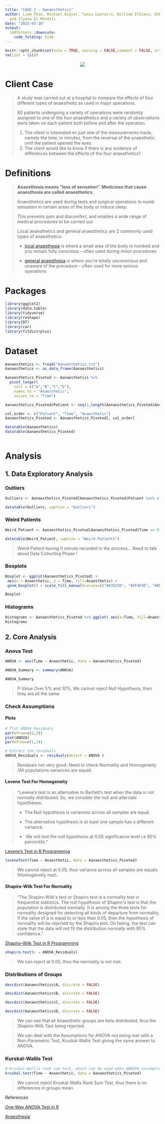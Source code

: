 ```yaml
---
title: "CASE 2 - Aanaesthetics"
author: Liam Phan, Michael Bigler, Tania Loureiro, William Elkiess, Dakota Cuellar
  and Ilyana El Mendili
date: "2023-03-10"
output: 
  rmdformats::downcute:
    code_folding: hide
---
```


```r

knitr::opts_chunk$set(echo = TRUE, warning = FALSE,comment = FALSE, error = FALSE,options(scipen=999))
rm(list = ls())

```

<center>![](Alpine.png)</center>

# Client Case

> A study was carried out at a hospital to compare the effects of four different types of anaesthetic as used in major operations.
>
> 80 patients undergoing a variety of operations were randomly assigned to one of the four anaesthetics and a variety of observations were taken on each patient both before and after the operation.
>
> 1.  The client is interested on just one of the measurements made, namely the time, in minutes, from the reversal of the anaesthetic until the patient opened the eyes.
> 2.  The client would like to know if there is any evidence of differences between the effects of the four anaesthetics?

# Definitions

> **Anaesthesia means "loss of sensation". Medicines that cause anaesthesia are called anaesthetics.**
>
> Anaesthetics are used during tests and surgical operations to numb sensation in certain areas of the body or induce sleep.
>
> This prevents pain and discomfort, and enables a wide range of medical procedures to be carried out.
>
> Local anaesthetics and general anaesthetics are 2 commonly used types of anaesthetics:
>
> -   [local anaesthesia](https://www.nhs.uk/conditions/local-anaesthesia/) is where a small area of the body is numbed and you remain fully conscious -- often used during minor procedures
>
> -   [general anaesthesia](https://www.nhs.uk/conditions/general-anaesthesia/) is where you're totally unconscious and unaware of the procedure -- often used for more serious operations

# Packages

```r

library(ggplot2)
library(data.table)
library(tidyverse)
library(reshape)
library(DT)
library(car)
library(fitdistrplus)

```

# Dataset

```r

Aanaesthetics <- fread("Aanaesthetics.txt")
Aanaesthetics <- as_data_frame(Aanaesthetics)

Aanaesthetics_Pivoted <- Aanaesthetics %>% 
  pivot_longer(
    cols = c("A","B","C","D"), 
    names_to = "Anaesthetic", 
    values_to = "Time")

Aanaesthetics_Pivoted$Patient <- seq(1,length(Aanaesthetics_Pivoted$Anaesthetic))

col_order <- c("Patient", "Time", "Anaesthetic")
Aanaesthetics_Pivoted <- Aanaesthetics_Pivoted[, col_order]

datatable(Aanaesthetics)
datatable(Aanaesthetics_Pivoted)
                              
```

# Analysis

## 1. Data Exploratory Analysis

### Outliers

```r

Outliers <- Aanaesthetics_Pivoted[Aanaesthetics_Pivoted$Patient %in% c(41,30,31),]

datatable(Outliers, caption = "Outliers")

```

### Weird Patients

```r

Weird_Patient <- Aanaesthetics_Pivoted[Aanaesthetics_Pivoted$Time == 0,]

datatable(Weird_Patient, caption = "Weird Patients")

```

> Weird Patient having 0 minute recorded in the process... Need to talk about Data Collecting Phase !

### Boxplots

```r

Boxplot <- ggplot(Aanaesthetics_Pivoted) +
 aes(x = Anaesthetic, y = Time, fill=Anaesthetic) +
 geom_boxplot() + scale_fill_manual(values=c("#435250", "#2F4F4E", "#0D8387", "#CBE4DE")) + labs(title = "Boxplots", subtitle = "Aanesthetics", caption = "©2023 Alpine Insights", y="Minutes") +  theme_minimal() + theme(plot.title = element_text(face = "bold")) + theme(legend.position = "none") + theme(axis.text.x=element_text(size=15,face = "bold")) + theme(axis.title = element_text(size =12))

Boxplot

```

### Histograms

```r

Histograms <- Aanaesthetics_Pivoted %>% ggplot( aes(x=Time, fill=Anaesthetic)) + geom_histogram( color="#e9ecef", alpha=1, position = 'identity', binwidth = 1) + scale_fill_manual(values=c("#2B3433", "#2F4F4E", "#0D8387", "#CBE4DE")) + theme_minimal() + labs(fill="") + facet_wrap(~Anaesthetic) + theme(plot.title = element_text(face = "bold")) + labs(title = "Histograms", subtitle = "Aanesthetics", caption = "©2023 Alpine Insights", y="Count") + theme(legend.position = "none") + theme(axis.title = element_text(size =12)) + theme(strip.text.x = element_text(size = 12,face = "bold"))         
Histograms

```

## 2. Core Analysis

### Anova Test

```r

ANOVA <- aov(Time ~ Anaesthetic, data = Aanaesthetics_Pivoted)

ANOVA_Summary <- summary(ANOVA)

ANOVA_Summary

```

> P-Value Over 5% and 10%, We cannot reject Null Hypothesis, then they are all the same

### Check Assumptions

#### Plots

```r

# Plot ANOVA Residuals
par(mfrow=c(2,2))
plot(ANOVA)
par(mfrow=c(1,1))

# Extract the residuals
ANOVA_Residuals <- residuals(object = ANOVA )

```

> Residuals not very good. Need to check Normality and Homogeneity (All populations variances are equal).

#### Levene Test For Homogeneity

> "Levene's test is an alternative to Bartlett's test when the data is not normally distributed. So, we consider the null and alternate hypotheses.
>
> -   The Null hypothesis is variances across all samples are equal. 
>
> -   The alternative hypothesis is at least one sample has a different variance.
>
> -    We will test the null hypothesis at 0.05 significance level i.e 95% percentile."

[Levene’s Test in R Programming](https://www.geeksforgeeks.org/levenes-test-in-r-programming/)

```r

leveneTest(Time ~ Anaesthetic, data = Aanaesthetics_Pivoted)

```

> We cannot reject at 0.05, thus variance across all samples are equals (Homogeneity met).

#### Shapiro-Wilk Test For Normality

> "The Shapiro-Wilk\'s test or Shapiro test is a normality test in frequentist statistics. The null hypothesis of Shapiro\'s test is that the population is distributed normally. It is among the three tests for normality designed for detecting all kinds of departure from normality. If the value of p is equal to or less than 0.05, then the hypothesis of normality will be rejected by the Shapiro test. On failing, the test can state that the data will not fit the distribution normally with 95% confidence."

[Shapiro–Wilk Test in R Programming](https://www.geeksforgeeks.org/shapiro-wilk-test-in-r-programming/)

```r

shapiro.test(x = ANOVA_Residuals)

```

> We can reject at 0.05, thus the normality is not met.

### Distributions of Groups

```r

descdist(Aanaesthetics$A, discrete = FALSE)

descdist(Aanaesthetics$B, discrete = FALSE)

descdist(Aanaesthetics$C, discrete = FALSE)

descdist(Aanaesthetics$D, discrete = FALSE)

```

> We can see that all Anaesthetic groups are beta distributed, thus the Shapiro–Wilk Test being rejected.

> We can deal with the Assumptions for ANOVA not being met with a Non-Parametric Test, Kruskal-Wallis Test giving the same answer to ANOVA. 

### Kurskal-Wallis Test

```r

# Kruskal-Wallis rank sum test, which can be used when ANNOVA assumptions are not met
kruskal.test(Time ~ Anaesthetic, data = Aanaesthetics_Pivoted)

```

> We cannot reject Kruskal-Wallis Rank Sum Test, thus there is no differences in groups mean.



References

[One-Way ANOVA Test in R](http://www.sthda.com/english/wiki/one-way-anova-test-in-r)

[Anaesthesia](https://www.nhs.uk/conditions/anaesthesia/)
